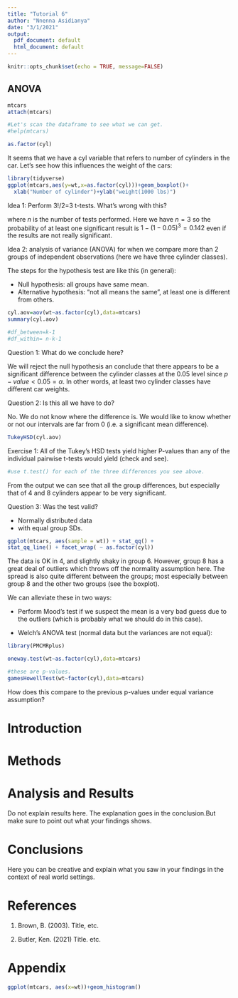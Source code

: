 ```yaml
---
title: "Tutorial 6"
author: "Nnenna Asidianya"
date: "3/1/2021"
output:
  pdf_document: default
  html_document: default
---
```


```r
knitr::opts_chunk$set(echo = TRUE, message=FALSE)
```

## ANOVA

```r
mtcars
attach(mtcars)

#Let's scan the dataframe to see what we can get.  
#help(mtcars)

as.factor(cyl)
```

It seems that we have a cyl variable that refers to number of cylinders in the car. Let's see how this influences the weight of the cars:

```r
library(tidyverse)
ggplot(mtcars,aes(y=wt,x=as.factor(cyl)))+geom_boxplot()+
  xlab("Number of cylinder")+ylab("weight(1000 lbs)")

```


Idea 1: Perform 3!/2=3 t-tests. What's wrong with this? 

\begin{align}
P(\text{at least one sig result}) &= 1- P(\text{ no significant results})\\
&1-(1-0.05)^n
\end{align}
where $n$ is the number of tests performed. Here we have $n=3$ so the probability of at least one significant result is  $1-(1-0.05)^3=0.142$ even if the results are not really significant. 

Idea 2:  analysis of variance (ANOVA) for when we compare more than 2 groups of independent observations (here we have three cylinder classes).

The steps for the hypothesis test are like this (in general):

* Null hypothesis: all groups have same mean.
* Alternative hypothesis: “not all means the same”, at least one is different from others.

```r
cyl.aov=aov(wt~as.factor(cyl),data=mtcars)
summary(cyl.aov)

#df_between=k-1
#df_within= n-k-1
```

Question 1: What do we conclude here?

We will reject the null hypothesis an conclude that there appears to be a significant difference between the cylinder classes at the 0.05 level since $p-value <0.05=\alpha$. In other words, at least two cylinder classes have different car weights. 

Question 2: Is this all we have to do? 

No. We do not know where the difference is. We would like to know whether or not our intervals are far from 0 (i.e. a significant mean difference). 


```r
TukeyHSD(cyl.aov)
```
Exercise 1: All of the Tukey's HSD tests yield higher P-values than any of the individual pairwise t-tests would yield (check and see). 

```r
#use t.test() for each of the three differences you see above. 
```

From the output we can see that all the group differences, but especially that of 4 and 8 cylinders appear to be very significant. 

Question 3: Was the test valid?

* Normally distributed data
* with equal group SDs.


```r
ggplot(mtcars, aes(sample = wt)) + stat_qq() +
stat_qq_line() + facet_wrap( ~ as.factor(cyl))
```
The data is OK in 4, and slightly shaky in group 6. However, group 8 has a great deal of outliers which throws off the normality assumption here. The spread is also quite different between the groups; most especially between group 8 and the other two groups (see the boxplot). 

We can alleviate these in two ways:

* Perform Mood's test if we suspect the mean is a very bad guess due to the outliers (which is probably what we should do in this case). 

* Welch's ANOVA test (normal data but the variances are not equal):

```r
library(PMCMRplus)

oneway.test(wt~as.factor(cyl),data=mtcars)

#these are p-values. 
gamesHowellTest(wt~factor(cyl),data=mtcars)
```

How does this compare to the previous p-values under equal variance assumption?

# Introduction

# Methods

# Analysis and Results
 
 Do not explain results here. The explanation goes in the conclusion.But make sure to point out what your findings shows. 
 
# Conclusions

Here you can be creative and explain what you saw in your findings in the context of real world settings. 

 
 

 
# References

1. Brown, B. (2003). Title, etc. 

2. Butler, Ken. (2021) Title. etc. 

# Appendix

```r
ggplot(mtcars, aes(x=wt))+geom_histogram()
```



